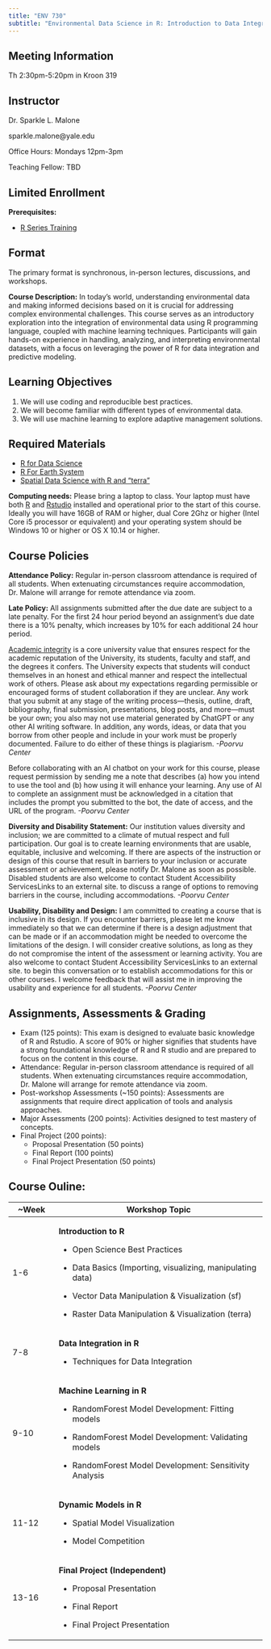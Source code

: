 ```yaml
---
title: "ENV 730"
subtitle: "Environmental Data Science in R: Introduction to Data Integration and Machine Learning"
---
```


## Meeting Information

Th 2:30pm-5:20pm in Kroon 319

## Instructor

Dr. Sparkle L. Malone

sparkle.malone\@yale.edu

Office Hours: Mondays 12pm-3pm

Teaching Fellow: TBD

## Limited Enrollment

<b>Prerequisites:</b>

-   [R Series Training](https://research.computing.yale.edu/training/r-series)

## Format

The primary format is synchronous, in-person lectures, discussions, and workshops.

<b>Course Description:</b> In today's world, understanding environmental data and making informed decisions based on it is crucial for addressing complex environmental challenges. This course serves as an introductory exploration into the integration of environmental data using R programming language, coupled with machine learning techniques. Participants will gain hands-on experience in handling, analyzing, and interpreting environmental datasets, with a focus on leveraging the power of R for data integration and predictive modeling.

## Learning Objectives

1.  We will use coding and reproducible best practices.
2.  We will become familiar with different types of environmental data.
3.  We will use machine learning to explore adaptive management solutions.

## Required Materials

-   [R for Data Science](https://r4ds.had.co.nz/index.html)
-   [R For Earth System](https://pjbartlein.github.io/REarthSysSci/index.html)
-   [Spatial Data Science with R and "terra"](https://rspatial.org/index.html)

<b>Computing needs:</b> Please bring a laptop to class. Your laptop must have both [R](https://cloud.r-project.org/) and [Rstudio](https://www.rstudio.com/products/rstudio/download/) installed and operational prior to the start of this course. Ideally you will have 16GB of RAM or higher, dual Core 2Ghz or higher (Intel Core i5 processor or equivalent) and your operating system should be Windows 10 or higher or OS X 10.14 or higher.

## Course Policies

<b>Attendance Policy:</b> Regular in-person classroom attendance is required of all students. When extenuating circumstances require accommodation, Dr. Malone will arrange for remote attendance via zoom.

<b>Late Policy:</b> All assignments submitted after the due date are subject to a late penalty. For the first 24 hour period beyond an assignment's due date there is a 10% penalty, which increases by 10% for each additional 24 hour period.

[Academic integrity](http://catalog.yale.edu/undergraduate-regulations/regulations/academic-dishonesty/) is a core university value that ensures respect for the academic reputation of the University, its students, faculty and staff, and the degrees it confers. The University expects that students will conduct themselves in an honest and ethical manner and respect the intellectual work of others. Please ask about my expectations regarding permissible or encouraged forms of student collaboration if they are unclear. Any work that you submit at any stage of the writing process—thesis, outline, draft, bibliography, final submission, presentations, blog posts, and more—must be your own; you also may not use material generated by ChatGPT or any other AI writing software. In addition, any words, ideas, or data that you borrow from other people and include in your work must be properly documented. Failure to do either of these things is plagiarism. <i>-Poorvu Center</i>

Before collaborating with an AI chatbot on your work for this course, please request permission by sending me a note that describes (a) how you intend to use the tool and (b) how using it will enhance your learning. Any use of AI to complete an assignment must be acknowledged in a citation that includes the prompt you submitted to the bot, the date of access, and the URL of the program. <i>-Poorvu Center</i>

<b>Diversity and Disability Statement:</b> Our institution values diversity and inclusion; we are committed to a climate of mutual respect and full participation. Our goal is to create learning environments that are usable, equitable, inclusive and welcoming. If there are aspects of the instruction or design of this course that result in barriers to your inclusion or accurate assessment or achievement, please notify Dr. Malone as soon as possible. Disabled students are also welcome to contact Student Accessibility ServicesLinks to an external site. to discuss a range of options to removing barriers in the course, including accommodations. <i>-Poorvu Center</i>

<b>Usability, Disability and Design:</b> I am committed to creating a course that is inclusive in its design. If you encounter barriers, please let me know immediately so that we can determine if there is a design adjustment that can be made or if an accommodation might be needed to overcome the limitations of the design. I will consider creative solutions, as long as they do not compromise the intent of the assessment or learning activity. You are also welcome to contact Student Accessibility ServicesLinks to an external site. to begin this conversation or to establish accommodations for this or other courses. I welcome feedback that will assist me in improving the usability and experience for all students. <i>-Poorvu Center</i>

## Assignments, Assessments & Grading

-   Exam (125 points): This exam is designed to evaluate basic knowledge of R and Rstudio. A score of 90% or higher signifies that students have a strong foundational knowledge of R and R studio and are prepared to focus on the content in this course.
-   Attendance: Regular in-person classroom attendance is required of all students. When extenuating circumstances require accommodation, Dr. Malone will arrange for remote attendance via zoom.
-   Post-workshop Assessments (\~150 points): Assessments are assignments that require direct application of tools and analysis approaches.
-   Major Assessments (200 points): Activities designed to test mastery of concepts.
-   Final Project (200 points):
    -   Proposal Presentation (50 points)
    -   Final Report (100 points)
    -   Final Project Presentation (50 points)

## Course Ouline:

+-------------+-------------------------------------------------------------+
| ~Week       | Workshop Topic                                              |
+=============+=============================================================+
| 1-6         | **Introduction to R**                                       |
|             |                                                             |
|             | -   Open Science Best Practices                             |
|             |                                                             |
|             | -   Data Basics (Importing, visualizing, manipulating data) |
|             |                                                             |
|             | -   Vector Data Manipulation & Visualization (sf)           |
|             |                                                             |
|             | -   Raster Data Manipulation & Visualization (terra)        |
+-------------+-------------------------------------------------------------+
| 7-8         | **Data Integration in R**                                   |
|             |                                                             |
|             | -   Techniques for Data Integration                         |
+-------------+-------------------------------------------------------------+
| 9-10        | **Machine Learning in R**                                   |
|             |                                                             |
|             | -   RandomForest Model Development: Fitting models          |
|             |                                                             |
|             | -   RandomForest Model Development: Validating models       |
|             |                                                             |
|             | -   RandomForest Model Development: Sensitivity Analysis    |
+-------------+-------------------------------------------------------------+
| 11-12       | **Dynamic Models in R**                                     |
|             |                                                             |
|             | -   Spatial Model Visualization                             |
|             |                                                             |
|             | -   Model Competition                                       |
+-------------+-------------------------------------------------------------+
| 13-16       | **Final Project (Independent)**                             |
|             |                                                             |
|             | -   Proposal Presentation                                   |
|             |                                                             |
|             | -   Final Report                                            |
|             |                                                             |
|             | -   Final Project Presentation                              |
+-------------+-------------------------------------------------------------+
